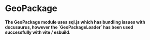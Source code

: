 # GeoPackage

<h4>
The GeoPackage module uses sql.js which has bundling issues with docusaurus,
however the `GeoPackageLoader` has been used successfully with vite / esbuild.
</h4>

<!-- 

<div style={{height: '100vh'}}> 
  <Demo format="GeoPackage" />
</div>
-->